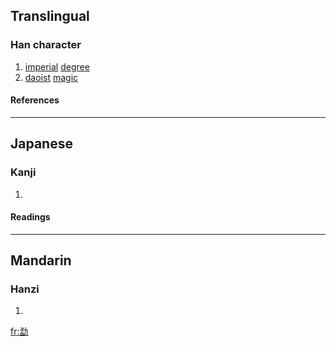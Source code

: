 ==Translingual==
===Han character===
{{Han char|rn=19|rad=力|as=08|sn=10|four=|canj=弓廿大尸 (NTKS)}}
# [[imperial]] [[degree]]
# [[daoist]] [[magic]]
====References====
{{Han ref|kx=0148.060|dkj=02379|dj=0333.140|hdz=10373.150|uh=52D0|ud=21200}}
----
==Japanese==
===Kanji===
{{ja-kanji|grade=|rs=力08}}
# {{defn|Japanese}} 
====Readings====
{{ja-readings|on=[[ばう]] (bau)|kun=}}
----
==Mandarin==
===Hanzi===
{{cmn-hanzi|pin=[[měng]] (meng3)|wg=meng<sup>3</sup>}}
# {{defn|Mandarin}}

[[fr:勐]]